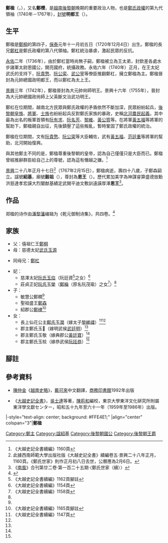 {{noteTA
|1=zh-hans:郑㭎; zh-hant:鄭棡;
|2=zh-hans:郑杠; zh-hant:鄭杠;
}}
{{未收錄漢字|{{缺字||24||13px}}|?}}
{{東亞男性歷史人物
|名稱 =鄭楹
|身份 =[[後黎朝|後黎朝]][[鄭主|鄭主]]
|國家 =[[大越|大越]]
|時代 =[[黎中興朝|黎中興朝]]
|主君 =[[黎懿宗|黎懿宗]] → [[黎顯宗|黎顯宗]]
|屆數 =9
|最高職務 =明都王<br/><span style="font-size:smaller;">（1740年—1767年）</span>
|前任 = [[鄭杠|鄭杠]]
|繼任 = [[鄭森_(越南)|鄭森]]
|圖片名稱 =Trịnh Doanh.png
|圖片大小 =100px
|圖片說明 =《鄭家正譜》中的鄭楹畫像
|姓 =
|名 =
|姓名 =
|字 =
|號=
|官職 =
|封爵 =大元帥總國政尚師上父英斷文治武功明王
|封號 =明都王
|尊號 =恩王
|出生日期 =1720年12月4日<br>保泰元年十一月初五日
|出生地點 =
|婚年 =
|逝世日期 ={{death date and age|1767|2|15|1720|12|4}}<br>景興二十八年正月十七日
|逝世地點 =
|廟號 =毅祖
|諡號 =紹基
|墓葬 =安定縣鄭甸社
|祠廟 =
|父親 =[[鄭棡|鄭棡]]
|嫡母 =
|母親 =[[武氏玉源|武氏玉源]]（昭媛武氏）
|元配 =
|正室 =
|妻 =[[阮氏玉焰|阮氏玉焰]]
|妻之父 =[[鄭棆|鄭棆]]
|妻之嫡母 =
|兄弟 =[[鄭杠|鄭杠]]
|姊妹 =
|子 =[[鄭森_(越南)|鄭森]]<br />[[鄭棣|鄭棣]]
|女 =[[鄭氏玉潤|鄭氏玉潤]]
|其他親屬 =女婿：[[黎維禕|黎維禕]]
|功名 = 
|經歷 =1736年進封欽差各處水步諸軍大尉恩國公，開亮國府，攝政務<br />1740年進封元帥總國政明都王<br />1742年進封大元帥總國政尚師明王<br />1755年進封大元帥總國政尚師上父英斷文治武功明王 
|著作 =
|注釋 =
}}
'''鄭楹'''（{{vie|v='''Trịnh Doanh'''|hn=鄭楹}}，{{bd|1720年|12月4日|1767年|2月15日|CatIdx=S鄭}}），又名'''鄭櫿'''，是[[越南|越南]][[後黎朝|後黎朝]]晚期的重要政治人物，也是[[鄭主|鄭氏政權]]的第九代領袖（1740年－1767年），[[封號|封號]]'''明都王'''（{{vie|v='''Minh Đô Vương'''|hn=明都王}}）。

==生平==
鄭楹是[[鄭棡|鄭棡]]的第四子，[[保泰|保泰]]元年十一月初五日{{Notetag|〈鄭氏世家〉原文作「[[黎純宗|簡宗]]庚子[[龍德_(黎純宗)|龍德]]二年十一月初五誕生。」，惟後黎朝並無簡宗，純宗簡皇帝的年號龍德也無庚子年。後段句有「[[景興|景興]]丁亥二十八年正月初八日薨，壽四十八。」，以逝世年推算出生年該為[[黎裕宗|黎裕宗]]庚子保泰元年。<ref name=saija>《[[南風_(越南雜誌)|南風]]》合刊第廿二卷·第一百二十五期·〈鄭氏世家（續）〉</ref>}}（1720年12月4日）出生。鄭楹的長兄[[鄭杠|鄭杠]]是鄭氏政權的第八代領袖。鄭杠統治暴虐，激起民眾的反抗。

[[永佑|永佑]]二年（1736年），由於鄭杠當時尚無子嗣，鄭楹被立為王太弟，封欽差各處水步諸軍太尉恩國公，開亮國府，統攝政務。永佑六年（1740年）正月，在王太妃武氏的支持下，[[阮貴憼|阮貴憼]]、[[阮公寀|阮公寀]]、[[武公宰|武公宰]]等僚臣推翻鄭杠，擁立鄭楹為主。鄭楹晉封為元帥總國政明都王，而以鄭杠為太上王。

[[景興|景興]]三年（1742年），鄭楹晉封為大元帥尙師明王。景興十六年（1755年），晉封為大元帥總國政尙師上父英斷文治武功明王。

鄭杠在位期間，越南北方民眾與鄭氏政權的矛盾依然不斷加深，民眾紛紛起兵，[[後黎朝|後黎朝]][[皇族|皇族]]、[[將軍|將軍]]、[[士大夫|士族]]也紛紛起兵反對鄭氏家族的暴政，史稱[[北河農民起義|北河農民起義]]。其中最為出名的叛軍首領有[[阮有求|阮有求]]、[[阮名芳|阮名芳]]、[[黎維⿰礻密|黎維]]{{缺字||24|黎維⿰礻密}}、[[黃公質|黃公質]]等。在將軍[[黃五福|黃五福]]等將軍的幫助下，鄭楹親自出征，先後鎮壓了這些叛亂，暫時鞏固了鄭氏政權的統治。

鄭楹在位期間，文有[[阮貴憼|阮貴憼]]、[[阮公寀|阮公寀]]等大臣輔佐，武有[[黃五福|黃五福]]、[[范廷重|范廷重]]等將軍的幫助，北河開始復興。

與其他鄭主不同的是，鄭楹尊重後黎朝的皇帝，認為自己僅僅只是大臣而已。鄭楹曾經推辭群臣給自己上的尊號，認為這有僭越之嫌。<ref name="daiviet588">《大越史記全書續編》1160頁</ref>

[[景興|景興]]二十八年正月十七日<ref>此據西南師範大學出版社版《大越史記全書》續編卷五·景興二十八年正月，1160頁。《鄭氏世家》則作正月初八日去世，公曆應為2月6日。</ref>（1767年2月15日），鄭楹病逝，壽四十八歲，子鄭森嗣立。諡號'''紹基'''，廟號'''毅祖'''（{{vie|v='''Nghị Tổ'''|hn=毅祖}}），尊封為'''恩王'''（{{vie|v='''Ân Vương'''|hn=恩王}}）。歷代累加美字為神謀睿算盛德放勳洪慈達孝宏謨大烈闡猷基績定武開平迪文敷訓遠謨厚澤'''恩王'''<ref name=saija>《[[南風_(越南雜誌)|南風]]》合刊第廿二卷·第一百二十五期·〈鄭氏世家（續）〉</ref>。

==作品==
郑楹的诗作由[[潘黎藩|潘黎藩]]编辑为《乾元御制诗集》，共四卷。<ref>{{Cite web |url=http://140.109.24.175/pasweb/Opac_book/book_detail.asp?systemno=0000003578 |title=《乾元御制诗集》详细介绍 |accessdate=2018-03-04 |archive-date=2018-03-05 |archive-url=https://web.archive.org/web/20180305064001/http://140.109.24.175/pasweb/Opac_book/book_detail.asp?systemno=0000003578 |dead-url=no }}</ref>

==家族==
*父：僖祖仁王[[鄭棡|鄭棡]]
*母：慈德太妃[[武氏玉源|武氏玉源]]

*同母兄：[[鄭杠|鄭杠]]

*妃：
**慈澤太妃[[阮氏玉焰|阮氏玉焰]]（阮廷資<ref name="daiviet589">《大越史記全書續編》1162頁腳註</ref>之女）<ref name="daiviet585">《大越史記全書續編》1154頁</ref>
**莊貞正妃[[阮氏玉榮|阮氏玉榮]]（[[鄭棆|鄭棆]]（原名阮茂瑜）之女<ref name="daiviet587">《大越史記全書續編》1158頁</ref>）<ref name=saija/>
*子：
**敏慧公鄭橍<ref name=saija/>
**聖祖盛王[[鄭森_(越南)|鄭森]]
**紹郡公[[鄭棣|鄭棣]]<ref name="daiviet590">《大越史記全書續編》1165頁腳註</ref>
*女：
**長上仙花公主[[鄭氏玉潤|鄭氏玉潤]]（嫁太子[[黎維禕|黎維禕]]）<ref name="daiviet581">《大越史記全書續編》1147頁</ref><ref name=saija/>
**郡主鄭氏玉𣞶（嫁明武侯[[武廷明|武廷明]]）<ref name=saija/>
**郡主鄭氏玉敬（嫁典郡公[[黃廷寶|黃廷寶]]）<ref name=saija/>
**郡主鄭氏玉棪（嫁恭武侯[[阮廷恭|阮廷恭]]）<ref name=saija/>

==腳註==
<references group="註"/>

==參考資料==
*[[陳仲金|陳仲金]]《[[越南史略|越南史略]]》，[[戴可來|戴可來]]中文翻譯，[[商務印書館|商務印書館]]1992年出版
*{{zh-hant}}{{ja}}《[[大越史記全書|大越史記全書]]》，[[吳士連|吳士連]]等著，[[陳荊和|陳荊和]]編校，東京大學東洋文化硏究所附屬東洋學文獻センター，昭和五十九年至六十一年（1959年至1986年）出版。
{{reflist}}

{{start box}}
|-style="text-align: center; background: #FFE4E1;"
|align="center" colspan="3"|'''鄭楹'''
{{s-before|[[鄭杠|鄭杠]]}}
{{s-title|[[越南君主列表#鄭主|越南後黎朝鄭主]]|1740年－1767年}}
{{s-after|[[鄭森_(越南)|鄭森]]}}
{{end box}}

{{鄭主}}

[[Category:鄭主|Category:鄭主]]
[[Category:諡紹基|Category:諡紹基]]
[[Category:後黎朝國公|Category:後黎朝國公]]
[[Category:後黎朝王爵|Category:後黎朝王爵]]